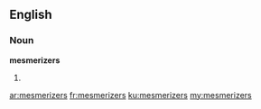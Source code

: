 ==English==
===Noun===
'''mesmerizers'''

#{{plural of|mesmerizer}}

[[ar:mesmerizers]]
[[fr:mesmerizers]]
[[ku:mesmerizers]]
[[my:mesmerizers]]